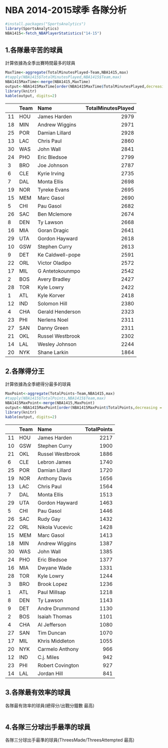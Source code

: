 NBA 2014-2015球季 各隊分析
================

``` r
#install.packages("SportsAnalytics")
library(SportsAnalytics)
NBA1415<-fetch_NBAPlayerStatistics("14-15")
```
1.各隊最辛苦的球員
----------
計算依據為全季出賽時間最多的球員
``` r
MaxTime<-aggregate(TotalMinutesPlayed~Team,NBA1415,max)
#tapply(NBA1415$TotalMinutesPlayed,NBA1415$Team,max)
NBA1415MaxTime<-merge(NBA1415,MaxTime)
output<-NBA1415MaxTime[order(NBA1415MaxTime$TotalMinutesPlayed,decreasing = T),c("Team","Name","TotalMinutesPlayed")]
library(knitr)
kable(output, digits=2)
```
|   |Team |Name             | TotalMinutesPlayed|
|:--|:----|:----------------|------------------:|
|11 |HOU  |James Harden     |               2979|
|18 |MIN  |Andrew Wiggins   |               2971|
|25 |POR  |Damian Lillard   |               2928|
|13 |LAC  |Chris Paul       |               2860|
|30 |WAS  |John Wall        |               2841|
|24 |PHO  |Eric Bledsoe     |               2799|
|3  |BRO  |Joe Johnson      |               2787|
|6  |CLE  |Kyrie Irving     |               2735|
|7  |DAL  |Monta Ellis      |               2698|
|19 |NOR  |Tyreke Evans     |               2695|
|15 |MEM  |Marc Gasol       |               2690|
|5  |CHI  |Pau Gasol        |               2682|
|26 |SAC  |Ben Mclemore     |               2674|
|8  |DEN  |Ty Lawson        |               2668|
|16 |MIA  |Goran Dragic     |               2641|
|29 |UTA  |Gordon Hayward   |               2618|
|10 |GSW  |Stephen Curry    |               2613|
|9  |DET  |Ke Caldwell-pope |               2591|
|22 |ORL  |Victor Oladipo   |               2572|
|17 |MIL  |G Antetokounmpo  |               2542|
|2  |BOS  |Avery Bradley    |               2427|
|28 |TOR  |Kyle Lowry       |               2422|
|1  |ATL  |Kyle Korver      |               2418|
|12 |IND  |Solomon Hill     |               2380|
|4  |CHA  |Gerald Henderson |               2323|
|23 |PHI  |Nerlens Noel     |               2311|
|27 |SAN  |Danny Green      |               2311|
|21 |OKL  |Russel Westbrook |               2302|
|14 |LAL  |Wesley Johnson   |               2244|
|20 |NYK  |Shane Larkin     |               1864|

2.各隊得分王
----------

計算依據為全季總得分最多的球員

``` r
MaxPoint<-aggregate(TotalPoints~Team,NBA1415,max)
#tapply(NBA1415$TotalPoints,NBA1415$Team,max)
NBA1415MaxPoint<-merge(NBA1415,MaxPoint)
output<-NBA1415MaxPoint[order(NBA1415MaxPoint$TotalPoints,decreasing = T),c("Team","Name","TotalPoints")]
library(knitr)
kable(output, digits=2)
```
|   |Team |Name             | TotalPoints|
|:--|:----|:----------------|-----------:|
|11 |HOU  |James Harden     |        2217|
|10 |GSW  |Stephen Curry    |        1900|
|21 |OKL  |Russel Westbrook |        1886|
|6  |CLE  |Lebron James     |        1740|
|25 |POR  |Damian Lillard   |        1720|
|19 |NOR  |Anthony Davis    |        1656|
|13 |LAC  |Chris Paul       |        1564|
|7  |DAL  |Monta Ellis      |        1513|
|29 |UTA  |Gordon Hayward   |        1463|
|5  |CHI  |Pau Gasol        |        1446|
|26 |SAC  |Rudy Gay         |        1432|
|22 |ORL  |Nikola Vucevic   |        1428|
|15 |MEM  |Marc Gasol       |        1413|
|18 |MIN  |Andrew Wiggins   |        1387|
|30 |WAS  |John Wall        |        1385|
|24 |PHO  |Eric Bledsoe     |        1377|
|16 |MIA  |Dwyane Wade      |        1331|
|28 |TOR  |Kyle Lowry       |        1244|
|3  |BRO  |Brook Lopez      |        1236|
|1  |ATL  |Paul Millsap     |        1218|
|8  |DEN  |Ty Lawson        |        1143|
|9  |DET  |Andre Drummond   |        1130|
|2  |BOS  |Isaiah Thomas    |        1101|
|4  |CHA  |Al Jefferson     |        1080|
|27 |SAN  |Tim Duncan       |        1070|
|17 |MIL  |Khris Middleton  |        1055|
|20 |NYK  |Carmelo Anthony  |         966|
|12 |IND  |C.j. Miles       |         942|
|23 |PHI  |Robert Covington |         927|
|14 |LAL  |Jordan Hill      |         841|

3.各隊最有效率的球員
----------
各隊最有效率的球員(總得分/出戰分鐘數 最高)
``` r

```

4.各隊三分球出手最準的球員
----------
各隊三分球出手最準的球員(ThreesMade/ThreesAttempted 最高)
``` r

```

